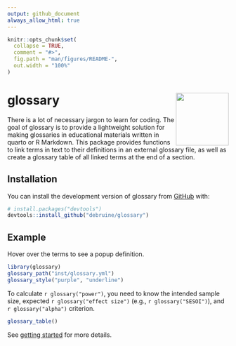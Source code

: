 ```yaml
---
output: github_document
always_allow_html: true
---
```


<!-- README.md is generated from README.Rmd. Please edit that file -->

```r
knitr::opts_chunk$set(
  collapse = TRUE,
  comment = "#>",
  fig.path = "man/figures/README-",
  out.width = "100%"
)
```

# glossary <a href="https://debruine.github.io/glossary/"><img src="man/figures/logo.png" align="right" height="120" /></a>

<!-- badges: start -->
<!-- badges: end -->

There is a lot of necessary jargon to learn for coding. The goal of glossary is to provide a lightweight solution for making glossaries in educational materials written in quarto or R Markdown. This package provides functions to link terms in text to their definitions in an external glossary file, as well as create a glossary table of all linked terms at the end of a section.

## Installation

You can install the development version of glossary from [GitHub](https://github.com/) with:

``` r
# install.packages("devtools")
devtools::install_github("debruine/glossary")
```

## Example

Hover over the terms to see a popup definition.

```r
library(glossary)
glossary_path("inst/glossary.yml")
glossary_style("purple", "underline")
```

To calculate `r glossary("power")`, you need to know the intended sample size, expected `r glossary("effect size")` (e.g., `r glossary("SESOI")`), and `r glossary("alpha")` criterion.


```r
glossary_table()
```

See [getting started](https://debruine.github.io/glossary/articles/glossary.html) for more details.

